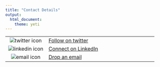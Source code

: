```yaml
---
title: "Contact Details"
output:
  html_document:
    theme: yeti
---
```

<font size="5">

|        |                    |
|:------:|:--------------------|
|![twitter icon](/files/twitterLogo.png)|[Follow on twitter](https://twitter.com/phivph)|
|![linkedin icon](/files/linkedInLogo.png)| [Connect on LinkedIn](https://www.linkedin.com/in/phivos-phylactou-137113176/)|
|![email icon](/files/emailLogo.png)|[Drop an email](mailto:pp.phylactou@edu.cut.ac.cy)|

